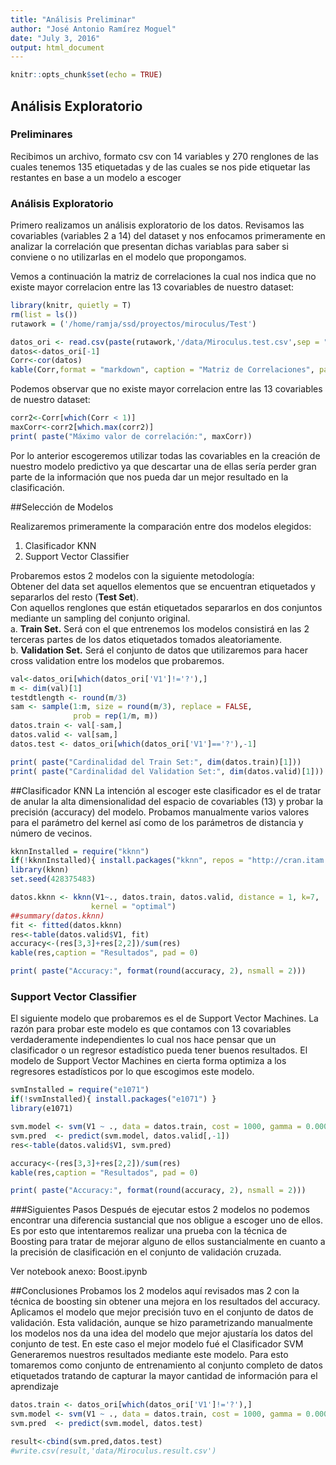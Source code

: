 ```yaml
---
title: "Análisis Preliminar"
author: "José Antonio Ramírez Moguel"
date: "July 3, 2016"
output: html_document
---
```

<STYLE TYPE="text/css">
<!--
  td{
    font-family: Arial; 
    font-size: 8pt;
    padding:0px;
    cellpadding="0";
    cellspacing="0"
  }
  th {
    font-family: Arial; 
    font-size: 8pt;
    height: 20px;
    font-weight: bold;
    text-align: right;
    background-color: #ccccff;
  }
  table { 
    border-spacing: 0px;
    border-collapse: collapse;
  }
--->
</STYLE>

```r
knitr::opts_chunk$set(echo = TRUE)
```

## Análisis Exploratorio

### Preliminares
Recibimos un archivo, formato csv con 14 variables y 270 renglones de las cuales tenemos 135 etiquetadas y 
de las cuales se nos pide etiquetar las restantes en base a un modelo a escoger

### Análisis Exploratorio

Primero realizamos un análisis exploratorio de los datos. Revisamos las covariables (variables 2 a 14) del dataset y nos enfocamos primeramente en analizar la correlación que presentan dichas variablas para saber si conviene o no utilizarlas en el modelo que propongamos.

Vemos a continuación la matriz de correlaciones la cual nos indica que no existe mayor correlacion entre las 13 covariables de nuestro dataset:

```r
library(knitr, quietly = T)
rm(list = ls())
rutawork = ('/home/ramja/ssd/proyectos/miroculus/Test')

datos_ori <- read.csv(paste(rutawork,'/data/Miroculus.test.csv',sep = ""), header = FALSE, sep = ",", quote="\"", dec=".", fill = TRUE)
datos<-datos_ori[-1]
Corr<-cor(datos)
kable(Corr,format = "markdown", caption = "Matriz de Correlaciones", pad = 0)
```

Podemos observar que no existe mayor correlacion entre las 13 covariables de nuestro dataset:

```r
corr2<-Corr[which(Corr < 1)]
maxCorr<-corr2[which.max(corr2)]
print( paste("Máximo valor de correlación:", maxCorr))
```
Por lo anterior escogeremos utilizar todas las covariables en la creación de nuestro modelo predictivo ya que descartar una de ellas sería perder gran parte de la información que nos pueda dar un mejor resultado en la clasificación.


##Selección de Modelos

Realizaremos primeramente la comparación entre dos modelos elegidos:

1. Clasificador KNN
2. Support Vector Classifier

Probaremos estos 2 modelos con la siguiente metodología:  
Obtener del data set aquellos elementos que se encuentran etiquetados y separarlos del resto (__Test Set__).    
Con aquellos renglones que están etiquetados separarlos en dos conjuntos mediante un sampling del conjunto original.  
a. __Train Set.__ Será con el que entrenemos los modelos consistirá en las 2 terceras partes de los datos etiquetados tomados aleatoriamente.  
b. __Validation Set.__ Será el conjunto de datos que utilizaremos para hacer cross validation entre los modelos que probaremos.  

```r
val<-datos_ori[which(datos_ori['V1']!='?'),]
m <- dim(val)[1]
testdtlength <- round(m/3)
sam <- sample(1:m, size = round(m/3), replace = FALSE, 
              prob = rep(1/m, m)) 
datos.train <- val[-sam,]
datos.valid <- val[sam,]
datos.test <- datos_ori[which(datos_ori['V1']=='?'),-1]

```
```r
print( paste("Cardinalidad del Train Set:", dim(datos.train)[1]))
print( paste("Cardinalidad del Validation Set:", dim(datos.valid)[1]))
```

##Clasificador KNN
La intención al escoger este clasificador es el de tratar de anular la alta dimensionalidad del espacio de covariables (13) y probar la precisión (accuracy) del modelo.
Probamos manualmente varios valores para el parámetro del kernel así como de los parámetros de distancia y número de vecinos.

```r
kknnInstalled = require("kknn") 
if(!kknnInstalled){ install.packages("kknn", repos = "http://cran.itam.mx/") } 
library(kknn)
set.seed(428375483)
```

```r
datos.kknn <- kknn(V1~., datos.train, datos.valid, distance = 1, k=7,
                  kernel = "optimal")
##summary(datos.kknn)
fit <- fitted(datos.kknn)
res<-table(datos.valid$V1, fit)
accuracy<-(res[3,3]+res[2,2])/sum(res)
kable(res,caption = "Resultados", pad = 0)

```
```r
print( paste("Accuracy:", format(round(accuracy, 2), nsmall = 2)))
```
### Support Vector Classifier
El siguiente modelo que probaremos es el de Support Vector Machines. La razón para probar este modelo es que contamos con 13 covariables verdaderamente independientes lo cual nos hace pensar que un clasificador o un regresor estadístico pueda tener buenos resultados. El modelo de Support Vector Machines en cierta forma optimiza a los regresores estadísticos por lo que escogimos este modelo.

```r
svmInstalled = require("e1071")
if(!svmInstalled){ install.packages("e1071") } 
library(e1071)
```

```r
svm.model <- svm(V1 ~ ., data = datos.train, cost = 1000, gamma = 0.0001)
svm.pred  <- predict(svm.model, datos.valid[,-1])
res<-table(datos.valid$V1, svm.pred)

accuracy<-(res[3,3]+res[2,2])/sum(res)
kable(res,caption = "Resultados", pad = 0)

```
```r
print( paste("Accuracy:", format(round(accuracy, 2), nsmall = 2)))
```

###Siguientes Pasos
Después de ejecutar estos 2 modelos no podemos encontrar una diferencia sustancial que nos obligue a escoger uno de ellos.
Es por esto que intentaremos realizar una prueba con la técnica de Boosting para tratar de mejorar alguno de ellos sustancialmente en cuanto a la precisión de clasificación en el conjunto de validación cruzada.

Ver notebook anexo: Boost.ipynb

##Conclusiones
Probamos los 2 modelos aquí revisados mas 2 con la técnica de boosting sin obtener una mejora en los resultados del accuracy.
Aplicamos el modelo que mejor precisión tuvo en el conjunto de datos de validación. Esta validación, aunque se hizo parametrizando manualmente los modelos nos da una idea del modelo que mejor ajustaría los datos del conjunto de test. En este caso el mejor modelo fué el Clasificador SVM 
Generaremos nuestros resultados mediante este modelo. Para esto tomaremos como conjunto de entrenamiento al conjunto completo de datos etiquetados tratando de capturar la mayor cantidad de información para el aprendizaje

```r
datos.train <- datos_ori[which(datos_ori['V1']!='?'),]
svm.model <- svm(V1 ~ ., data = datos.train, cost = 1000, gamma = 0.0001)
svm.pred  <- predict(svm.model, datos.test)

result<-cbind(svm.pred,datos.test)
#write.csv(result,'data/Miroculus.result.csv')

```

